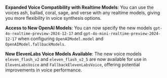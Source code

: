 **Expanded Voice Compatibility with Realtime Models**: You can use the voices ash, ballad, coral, sage, and verse with any realtime models, giving you more flexibility in voice synthesis options.

**Access to New OpenAI Models**:
 You can now specify the new models `gpt-4o-realtime-preview-2024-12-17` and `gpt-4o-mini-realtime-preview-2024-12-17` when configuring `OpenAIModel.model` and `OpenAIModel.fallbackModels`.

**New ElevenLabs Voice Models Available**:
 The new voice models `eleven_flash_v2` and `eleven_flash_v2_5` are now available for use in `ElevenLabsVoice` and `FallbackElevenLabsVoice`, offering potential improvements in voice performance.